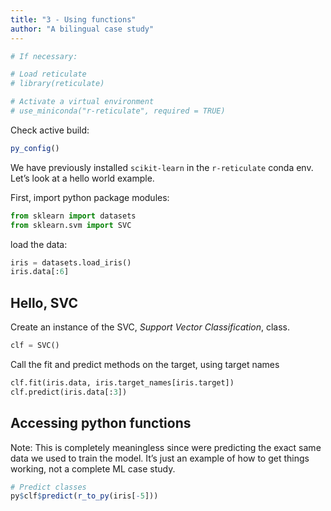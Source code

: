 ```yaml
---
title: "3 - Using functions"
author: "A bilingual case study"
---
```


```r
# If necessary:

# Load reticulate
# library(reticulate)

# Activate a virtual environment
# use_miniconda("r-reticulate", required = TRUE) 
```

Check active build:

```r
py_config()
```

We have previously installed `scikit-learn` in the `r-reticulate` conda env. Let's look at a hello world example.

First, import python package modules:

```python
from sklearn import datasets
from sklearn.svm import SVC
```

load the data:

```python
iris = datasets.load_iris()
iris.data[:6]
```

## Hello, SVC

Create an instance of the SVC, _Support Vector Classification_, class.

```python
clf = SVC()
```

Call the fit and predict methods on the target, using target names

```python
clf.fit(iris.data, iris.target_names[iris.target])
clf.predict(iris.data[:3])
```

## Accessing python functions

Note: This is completely meaningless since were predicting the exact same data we used to train the model. It's just an example of how to get things working, not a complete ML case study.

```r

# Predict classes
py$clf$predict(r_to_py(iris[-5]))
```

